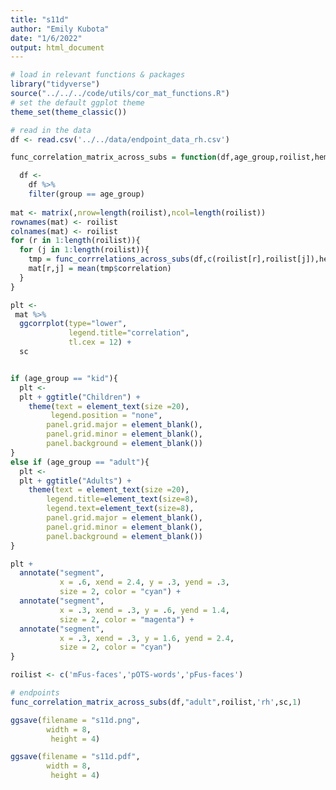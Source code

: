 ```yaml
---
title: "s11d"
author: "Emily Kubota"
date: "1/6/2022"
output: html_document
---
```


```r
# load in relevant functions & packages 
library("tidyverse")
source("../../../code/utils/cor_mat_functions.R")
# set the default ggplot theme 
theme_set(theme_classic())
```

```r
# read in the data 
df <- read.csv('../../data/endpoint_data_rh.csv')
```

```r
func_correlation_matrix_across_subs = function(df,age_group,roilist,hemi,sc,endpoint){

  df <-
    df %>%
    filter(group == age_group)
  
mat <- matrix(,nrow=length(roilist),ncol=length(roilist))
rownames(mat) <- roilist
colnames(mat) <- roilist
for (r in 1:length(roilist)){
  for (j in 1:length(roilist)){
    tmp = func_corrrelations_across_subs(df,c(roilist[r],roilist[j]),hemi,endpoint,age_group)
    mat[r,j] = mean(tmp$correlation)
  }
}

plt <-
 mat %>%
  ggcorrplot(type="lower",
             legend.title="correlation",
             tl.cex = 12) +
  sc


if (age_group == "kid"){
  plt <-
  plt + ggtitle("Children") +
    theme(text = element_text(size =20),
         legend.position = "none",
        panel.grid.major = element_blank(),
        panel.grid.minor = element_blank(),
        panel.background = element_blank())
}
else if (age_group == "adult"){
  plt <-
  plt + ggtitle("Adults") +
    theme(text = element_text(size =20),
        legend.title=element_text(size=8),
        legend.text=element_text(size=8),
        panel.grid.major = element_blank(),
        panel.grid.minor = element_blank(),
        panel.background = element_blank())
}

plt +
  annotate("segment",
           x = .6, xend = 2.4, y = .3, yend = .3,
           size = 2, color = "cyan") +
  annotate("segment",
           x = .3, xend = .3, y = .6, yend = 1.4,
           size = 2, color = "magenta") +
  annotate("segment",
           x = .3, xend = .3, y = 1.6, yend = 2.4,
           size = 2, color = "cyan")
}


```

```r
roilist <- c('mFus-faces','pOTS-words','pFus-faces')

# endpoints
func_correlation_matrix_across_subs(df,"adult",roilist,'rh',sc,1) 

ggsave(filename = "s11d.png",
        width = 8,
         height = 4)

ggsave(filename = "s11d.pdf",
        width = 8,
         height = 4)

```